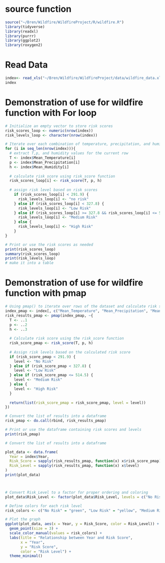 # source function 
```r
source("~/Bren/Wildfire/WildfireProject/R/wildfire.R")
library(tidyverse)
library(readxl)
library(purrr)
library(ggplot2)
library(roxygen2)

```

# Read Data
```r
index<- read_xls("~/Bren/Wildfire/WildfireProject/data/wildfire_data.xls")
index
```
# Demonstration of use for wildfire function with For loop
```r

# Initialize an empty vector to store risk scores
risk_scores_loop <- numeric(nrow(index))
risk_levels_loop <- character(nrow(index))

# Iterate over each combination of temperature, precipitation, and humidity
for (i in seq_len(nrow(index))){
  # extract T,p, and humidity values for the current row
  T <- index$Mean_Temperature[i]
  p <- index$Mean_Precipitation[i]
  h <- index$Mean_Humidity[i]
  
  # calculate risk score using risk_score function
  risk_scores_loop[i] <- risk_score(T, p, h)
  
  # assign risk level based on risk scores
    if (risk_scores_loop[i] < 291.9) {
      risk_levels_loop[i] <- "no risk"
    } else if (risk_scores_loop[i] < 327.8) {
      risk_levels_loop[i] <- "Low Risk"
    } else if (risk_scores_loop[i] >= 327.8 && risk_scores_loop[i] <= 514.5) {
      risk_levels_loop[i] <- "Medium Risk"
    } else {
      risk_levels_loop[i] <- "High Risk"
    }
}

# Print or use the risk scores as needed
print(risk_scores_loop)
summary(risk_scores_loop)
print(risk_levels_loop)
# make it into a table
```
# Demonstration of use for wildfire function with pmap
```r
# Using pmap() to iterate over rows of the dataset and calculate risk scores
index_pmap <- index[, c("Mean_Temperature", "Mean_Precipitation", "Mean_Humidity")]
risk_results_pmap <- pmap(index_pmap, ~{
  T <- ..1
  p <- ..2
  h <- ..3
  
  # Calculate risk score using the risk_score function
  risk_score_pmap <- risk_score(T, p, h)
  
  # Assign risk levels based on the calculated risk score
  if (risk_score_pmap < 291.9) {
    level <- "No Risk"
  } else if (risk_score_pmap < 327.8) {
    level <- "Low Risk"
  } else if (risk_score_pmap <= 514.5) {
    level <- "Medium Risk"
  } else {
    level <- "High Risk"
  }
  
  return(list(risk_score_pmap = risk_score_pmap, level = level))
})

# Convert the list of results into a dataframe
risk_pmap <- do.call(rbind, risk_results_pmap)

# Print or use the dataframe containing risk scores and levels
print(risk_pmap)

```
```r

# Convert the list of results into a dataframe

plot_data <- data.frame(
  Year = index$Year,
  Risk_Score = sapply(risk_results_pmap, function(x) x$risk_score_pmap),
  Risk_Level = sapply(risk_results_pmap, function(x) x$level)
)
print(plot_data)



# Convert Risk_Level to a factor for proper ordering and coloring
plot_data$Risk_Level <- factor(plot_data$Risk_Level, levels = c("No Risk", "Low Risk", "Medium Risk", "High Risk"))

# Define colors for each risk level
risk_colors <- c("No Risk" = "green", "Low Risk" = "yellow", "Medium Risk" = "orange", "High Risk" = "red")

# Plot the graph
ggplot(plot_data, aes(x = Year, y = Risk_Score, color = Risk_Level)) +
  geom_point(size = 3) +
  scale_color_manual(values = risk_colors) +
  labs(title = "Relationship between Year and Risk Score",
       x = "Year",
       y = "Risk Score",
       color = "Risk Level") +
  theme_minimal()

```

